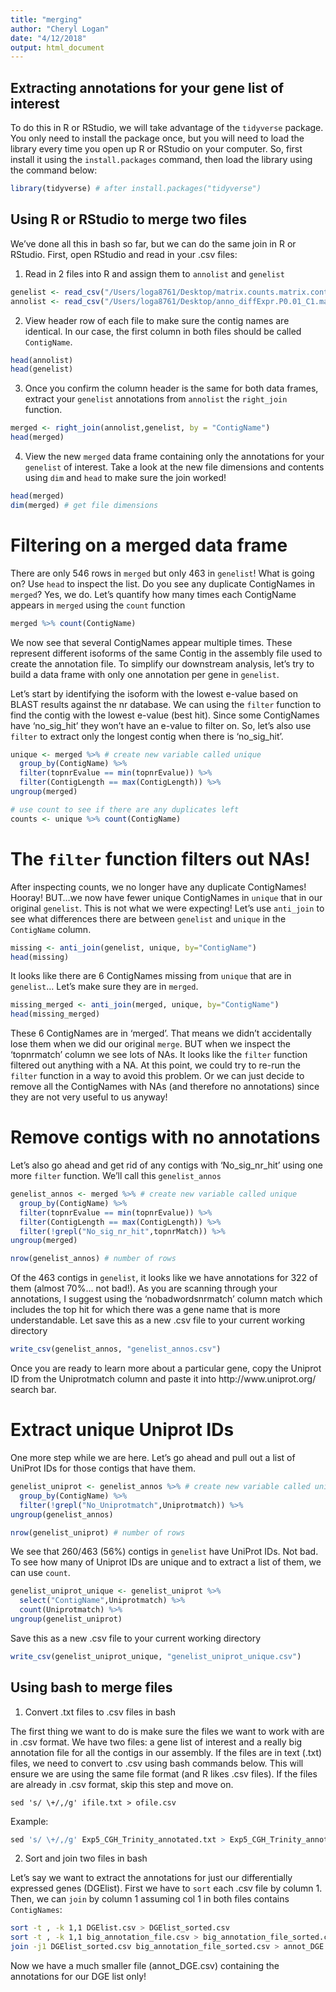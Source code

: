 ```yaml
---
title: "merging"
author: "Cheryl Logan"
date: "4/12/2018"
output: html_document
---
```


## Extracting annotations for your gene list of interest

To do this in R or RStudio, we will take advantage of the `tidyverse` package. You only need to install the package once, but you will need to load the library every time you open up R or RStudio on your computer. So, first install it using the `install.packages` command, then load the library using the command below:

```r
library(tidyverse) # after install.packages("tidyverse")
```

## Using R or RStudio to merge two files

We've done all this in bash so far, but we can do the same join in R or RStudio. First, open RStudio and read in your .csv files:

1. Read in 2 files into R and assign them to `annolist` and `genelist`
```r
genelist <- read_csv("/Users/loga8761/Desktop/matrix.counts.matrix.control_vs_relaxation.edgeR.DE_results.P0.01_C1.DE.subset.csv")
annolist <- read_csv("/Users/loga8761/Desktop/anno_diffExpr.P0.01_C1.matrix.log2.centered.csv")
```

2. View header row of each file to make sure the contig names are identical. In our case, the first column in both files should be called `ContigName`.

```r
head(annolist) 
head(genelist)
```
3. Once you confirm the column header is the same for both data frames, extract your `genelist` annotations from `annolist` the `right_join` function.
```r
merged <- right_join(annolist,genelist, by = "ContigName") 
head(merged)
```

4. View the new `merged` data frame containing only the annotations for your `genelist` of interest. Take a look at the new file dimensions and contents using `dim` and `head` to make sure the join worked!

```r
head(merged)
dim(merged) # get file dimensions
```

# Filtering on a merged data frame

There are only 546 rows in `merged` but only 463 in `genelist`! What is going on? Use `head` to inspect the list. Do you see any duplicate ContigNames in `merged`? Yes, we do. Let's quantify  how many times each ContigName appears in `merged` using the `count` function
```r
merged %>% count(ContigName)
```

We now see that several ContigNames appear multiple times. These represent different isoforms of the same Contig in the assembly file used to create the annotation file. To simplify our downstream analysis, let's try to build a data frame with only one annotation per gene in `genelist`. 

Let's start by identifying the isoform with the lowest e-value based on BLAST results against the nr database. We can  using the `filter` function to find the contig with the lowest e-value (best hit). Since some ContigNames have 'no_sig_hit' they won't have an e-value to filter on. So, let's also use `filter` to extract only the longest contig when there is 'no_sig_hit'.

```r
unique <- merged %>% # create new variable called unique
  group_by(ContigName) %>%
  filter(topnrEvalue == min(topnrEvalue)) %>%
  filter(ContigLength == max(ContigLength)) %>%
ungroup(merged)

# use count to see if there are any duplicates left
counts <- unique %>% count(ContigName)
```

# The `filter` function filters out NAs!

After inspecting counts, we no longer have any duplicate ContigNames! Hooray! BUT...we now have fewer unique ContigNames in `unique` that in our original `genelist`. This is not what we were expecting! Let's use `anti_join` to see what differences there are between `genelist` and `unique` in the `ContigName` column.

```r
missing <- anti_join(genelist, unique, by="ContigName")
head(missing)
```
It looks like there are 6 ContigNames missing from `unique` that are in `genelist`... Let's make sure they are in `merged`.

```r
missing_merged <- anti_join(merged, unique, by="ContigName")
head(missing_merged)
```
These 6 ContigNames are in 'merged'. That means we didn't accidentally lose them when we did our original `merge`. BUT when we inspect the 'topnrmatch' column we see lots of NAs. It looks like the `filter` function filtered out anything with a NA. At this point, we could try to re-run the `filter` function in a way to avoid this problem. Or we can just decide to remove all the ContigNames with NAs (and therefore no annotations) since they are not very useful to us anyway! 

# Remove contigs with no annotations

Let's also go ahead and get rid of any contigs with 'No_sig_nr_hit' using one more `filter` function. We'll call this `genelist_annos`

```r
genelist_annos <- merged %>% # create new variable called unique
  group_by(ContigName) %>%
  filter(topnrEvalue == min(topnrEvalue)) %>%
  filter(ContigLength == max(ContigLength)) %>%
  filter(!grepl("No_sig_nr_hit",topnrMatch)) %>%
ungroup(merged)

nrow(genelist_annos) # number of rows
```
Of the 463 contigs in `genelist`, it looks like we have annotations for 322 of them (almost 70%... not bad!). As you are scanning through your annotations, I suggest using the 'nobadwordsnrmatch' column match which includes the top hit for which there was a gene name that is more understandable. Let save this as a new .csv file to your current working directory

```r
write_csv(genelist_annos, "genelist_annos.csv")
```


Once you are ready to learn more about a particular gene, copy the Uniprot ID from the Uniprotmatch column and paste it into http://www.uniprot.org/ search bar.

# Extract unique Uniprot IDs

One more step while we are here. Let's go ahead and pull out a list of UniProt IDs for those contigs that have them.

```r
genelist_uniprot <- genelist_annos %>% # create new variable called unique
  group_by(ContigName) %>%
  filter(!grepl("No_Uniprotmatch",Uniprotmatch)) %>%
ungroup(genelist_annos)

nrow(genelist_uniprot) # number of rows
```
We see that 260/463 (56%) contigs in `genelist` have UniProt IDs. Not bad. To see how many of Uniprot IDs are unique and to extract a list of them, we can use `count`. 

```r
genelist_uniprot_unique <- genelist_uniprot %>%
  select("ContigName",Uniprotmatch) %>%
  count(Uniprotmatch) %>%
ungroup(genelist_uniprot)
```

Save this as a new .csv file to your current working directory

```r
write_csv(genelist_uniprot_unique, "genelist_uniprot_unique.csv")
```

## Using bash to merge files

1. Convert .txt files to .csv files in bash

The first thing we want to do is make sure the files we want to work with are in .csv format. We have two files: a gene list of interest and a really big annotation file for all the contigs in our assembly. If the files are in text (.txt) files, we need to convert to .csv using bash commands below. This will ensure we are using the same file format (and R likes .csv files). If the files are already in .csv format, skip this step and move on.

`sed 's/ \+/,/g' ifile.txt > ofile.csv`

Example:
```r
sed 's/ \+/,/g' Exp5_CGH_Trinity_annotated.txt > Exp5_CGH_Trinity_annotated.csv
```
 
2. Sort and join two files in bash

Let's say we want to extract the annotations for just our differentially expressed genes (DGElist). First we have to `sort` each .csv file by column 1. Then, we can `join` by column 1 assuming col 1 in  both files contains `ContigNames`:

```bash
sort -t , -k 1,1 DGElist.csv > DGElist_sorted.csv
sort -t , -k 1,1 big_annotation_file.csv > big_annotation_file_sorted.csv
join -j1 DGElist_sorted.csv big_annotation_file_sorted.csv > annot_DGE.csv
```
 
Now we have a much smaller file (annot_DGE.csv) containing the annotations for our DGE list only!
